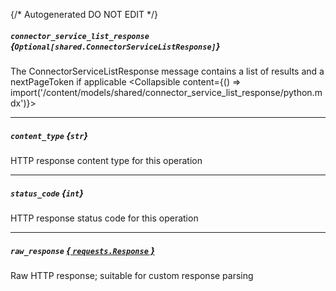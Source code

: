 {/* Autogenerated DO NOT EDIT  */}

##### `connector_service_list_response` *{`Optional[shared.ConnectorServiceListResponse]`}*
The ConnectorServiceListResponse message contains a list of results and a nextPageToken if applicable
<Collapsible content={() => import('/content/models/shared/connector_service_list_response/python.mdx')}>
</Collapsible>

---
##### `content_type` *{`str`}*
HTTP response content type for this operation

---
##### `status_code` *{`int`}*
HTTP response status code for this operation

---
##### `raw_response` [*{ `requests.Response` }*](https://requests.readthedocs.io/en/latest/api/#requests.Response)
Raw HTTP response; suitable for custom response parsing

